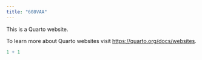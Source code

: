 ```yaml
---
title: "608VAA"
---
```


This is a Quarto website.

To learn more about Quarto websites visit <https://quarto.org/docs/websites>.

```r
1 + 1
```
